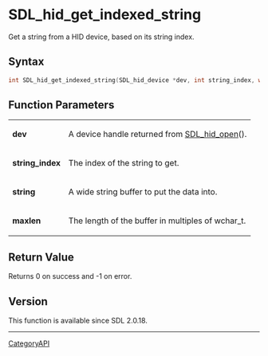 = SDL_hid_get_indexed_string =

Get a string from a HID device, based on its string index.

== Syntax ==

<syntaxhighlight lang='c'>
int SDL_hid_get_indexed_string(SDL_hid_device *dev, int string_index, wchar_t *string, size_t maxlen);
</syntaxhighlight>

== Function Parameters ==

{|
|'''dev'''
|A device handle returned from [[SDL_hid_open]]().
|-
|'''string_index'''
|The index of the string to get.
|-
|'''string'''
|A wide string buffer to put the data into.
|-
|'''maxlen'''
|The length of the buffer in multiples of wchar_t.
|}

== Return Value ==

Returns 0 on success and -1 on error.

== Version ==

This function is available since SDL 2.0.18.

----
[[CategoryAPI]]


